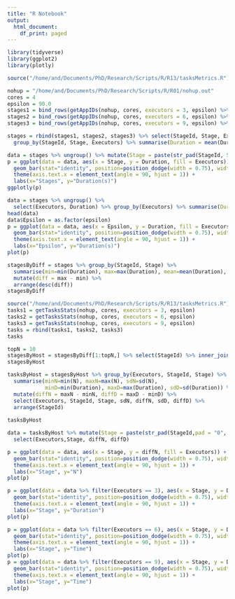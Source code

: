```yaml
---
title: "R Notebook"
output:
  html_document:
    df_print: paged
---
```


```r
library(tidyverse)
library(ggplot2)
library(plotly)
```

```r
source("/home/and/Documents/PhD/Research/Scripts/R/R13/tasksMetrics.R")

nohup = "/home/and/Documents/PhD/Research/Scripts/R/R01/nohup.out"
cores = 4
epsilon = 90.0
stages1 = bind_rows(getAppIDs(nohup, cores, executors = 3, epsilon) %>% map(getStages))
stages2 = bind_rows(getAppIDs(nohup, cores, executors = 6, epsilon) %>% map(getStages))
stages3 = bind_rows(getAppIDs(nohup, cores, executors = 9, epsilon) %>% map(getStages))

stages = rbind(stages1, stages2, stages3) %>% select(StageId, Stage, Executors, Duration) %>%
  group_by(StageId, Stage, Executors) %>% summarise(Duration = mean(Duration))

data = stages %>% ungroup() %>% mutate(Stage = paste(str_pad(StageId, 5, "left"), Stage))
p = ggplot(data = data, aes(x = Stage, y = Duration, fill = Executors)) +
  geom_bar(stat="identity", position=position_dodge(width = 0.75), width = 0.7) + 
  theme(axis.text.x = element_text(angle = 90, hjust = 1)) +
  labs(x="Stages", y="Duration(s)")
ggplotly(p)
```

```r
data = stages %>% ungroup() %>% 
  select(Executors, Duration) %>% group_by(Executors) %>% summarise(Duration = sum(Duration))
head(data)
data$Epsilon = as.factor(epsilon)
p = ggplot(data = data, aes(x = Epsilon, y = Duration, fill = Executors)) +
  geom_bar(stat="identity", position=position_dodge(width = 0.75), width = 0.7) + 
  theme(axis.text.x = element_text(angle = 90, hjust = 1)) +
  labs(x="Epsilon", y="Duration(s)")
plot(p)
```

```r
stagesByDiff = stages %>% group_by(StageId, Stage) %>% 
  summarise(min=min(Duration), max=max(Duration), mean=mean(Duration), sd=sd(Duration)) %>%
  mutate(diff = max - min) %>%
  arrange(desc(diff))
stagesByDiff
```

```r
source("/home/and/Documents/PhD/Research/Scripts/R/R13/tasksMetrics.R")
tasks1 = getTasksStats(nohup, cores, executors = 3, epsilon)
tasks2 = getTasksStats(nohup, cores, executors = 6, epsilon)
tasks3 = getTasksStats(nohup, cores, executors = 9, epsilon)
tasks = rbind(tasks1, tasks2, tasks3) 
tasks
```

```r
topN = 10
stagesByHost = stagesByDiff[1:topN,] %>% select(StageId) %>% inner_join(tasks, by = c("StageId")) 
stagesByHost
```

```r
tasksByHost = stagesByHost %>% group_by(Executors, StageId, Stage) %>% 
  summarise(minN=min(N), maxN=max(N), sdN=sd(N), 
            minD=min(Duration), maxD=max(Duration), sdD=sd(Duration)) %>%
  mutate(diffN = maxN - minN, diffD = maxD - minD) %>%
  select(Executors, StageId, Stage, sdN, diffN, sdD, diffD) %>%
  arrange(StageId)
 
tasksByHost
```

```r
data = tasksByHost %>% mutate(Stage = paste(str_pad(StageId,pad = "0", width = 5), str_trim(Stage, side = "both"))) %>%
  select(Executors,Stage, diffN, diffD)

p = ggplot(data = data, aes(x = Stage, y = diffN, fill = Executors)) +
  geom_bar(stat="identity", position=position_dodge(width = 0.75), width = 0.7) + 
  theme(axis.text.x = element_text(angle = 90, hjust = 1)) +
  labs(x="Stage", y="N") 
plot(p)

```

```r
p = ggplot(data = data %>% filter(Executors == 3), aes(x = Stage, y = Duration, fill = Host)) +
  geom_bar(stat="identity", position=position_dodge(width = 0.75), width = 0.7) + 
  theme(axis.text.x = element_text(angle = 90, hjust = 1)) +
  labs(x="Stage", y="Duration") 
plot(p)

p = ggplot(data = data %>% filter(Executors == 6), aes(x = Stage, y = Duration, fill = Host)) +
  geom_bar(stat="identity", position=position_dodge(width = 0.75), width = 0.7) + 
  theme(axis.text.x = element_text(angle = 90, hjust = 1)) +
  labs(x="Stage", y="Time") 
plot(p)
p = ggplot(data = data %>% filter(Executors == 9), aes(x = Stage, y = Duration, fill = Host)) +
  geom_bar(stat="identity", position=position_dodge(width = 0.75), width = 0.7) + 
  theme(axis.text.x = element_text(angle = 90, hjust = 1)) +
  labs(x="Stage", y="Time") 
plot(p)
```

